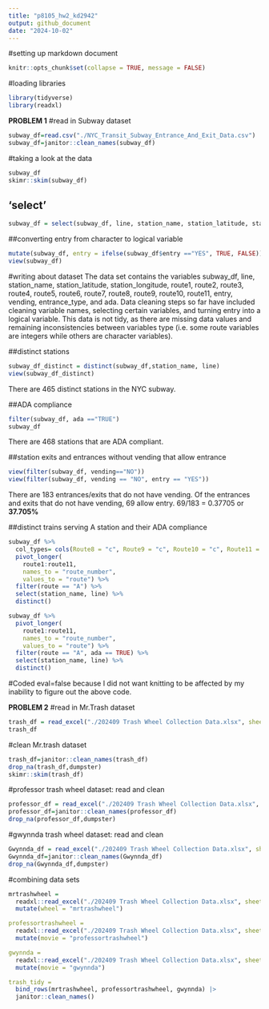 ```yaml
---
title: "p8105_hw2_kd2942"
output: github_document
date: "2024-10-02"
---
```


#setting up markdown document
```r
knitr::opts_chunk$set(collapse = TRUE, message = FALSE)
```

#loading libraries
```r
library(tidyverse)
library(readxl)
```

**PROBLEM 1**
#read in Subway dataset
```r
subway_df=read.csv("./NYC_Transit_Subway_Entrance_And_Exit_Data.csv")
subway_df=janitor::clean_names(subway_df)
```

#taking a look at the data 
```r
subway_df
skimr::skim(subway_df)
```

## 'select'
```r
subway_df = select(subway_df, line, station_name, station_latitude, station_longitude, route1:route11, entry, vending, entrance_type, ada)
```

##converting entry from character to logical variable
```r
mutate(subway_df, entry = ifelse(subway_df$entry =="YES", TRUE, FALSE))
view(subway_df)
```

#writing about dataset
The data set contains the variables subway_df, line, station_name, station_latitude, station_longitude, route1, route2, route3, route4, route5, route6, route7, route8, route9, route10, route11, entry, vending, entrance_type, and ada. Data cleaning steps so far have included cleaning variable names, selecting certain variables, and turning entry into a logical variable. This data is not tidy, as there are missing data values and remaining inconsistencies between variables type (i.e. some route variables are integers while others are character variables).

##distinct stations
```r
subway_df_distinct = distinct(subway_df,station_name, line)
view(subway_df_distinct)
```
There are 465 distinct stations in the NYC subway. 

##ADA compliance
```r
filter(subway_df, ada =="TRUE")
subway_df
```
There are 468 stations that are ADA compliant.

##station exits and entrances without vending that allow entrance
```r
view(filter(subway_df, vending=="NO"))
view(filter(subway_df, vending == "NO", entry == "YES"))
```
There are 183 entrances/exits that do not have vending. Of the entrances and exits that do not have vending, 69 allow entry. 69/183 = 0.37705 or **37.705%**

##distinct trains serving A station and their ADA compliance
```r
subway_df %>%
  col_types= cols(Route8 = "c", Route9 = "c", Route10 = "c", Route11 = "c")%>%
  pivot_longer(
    route1:route11,
    names_to = "route_number",
    values_to = "route") %>% 
  filter(route == "A") %>%
  select(station_name, line) %>% 
  distinct()

subway_df %>% 
  pivot_longer(
    route1:route11,
    names_to = "route_number",
    values_to = "route") %>% 
  filter(route == "A", ada == TRUE) %>% 
  select(station_name, line) %>%
  distinct()
```
#Coded eval=false because I did not want knitting to be affected by my inability to figure out the above code.


**PROBLEM 2**
#read in Mr.Trash dataset
```r
trash_df = read_excel("./202409 Trash Wheel Collection Data.xlsx", sheet="Mr. Trash Wheel", na = c("NA", ".", ""))
trash_df
```

#clean Mr.trash dataset
```r
trash_df=janitor::clean_names(trash_df)
drop_na(trash_df,dumpster)
skimr::skim(trash_df)
```

#professor trash wheel dataset: read and clean
```r
professor_df = read_excel("./202409 Trash Wheel Collection Data.xlsx", sheet="Professor Trash Wheel", na = c("NA", ".", "")) 
professor_df=janitor::clean_names(professor_df)
drop_na(professor_df,dumpster)
```

#gwynnda trash wheel dataset: read and clean
```r
Gwynnda_df = read_excel("./202409 Trash Wheel Collection Data.xlsx", sheet="Gwynnda Trash Wheel", na = c("NA", ".", "")) 
Gwynnda_df=janitor::clean_names(Gwynnda_df)
drop_na(Gwynnda_df,dumpster)
```

#combining data sets
```r
mrtrashwheel = 
  readxl::read_excel("./202409 Trash Wheel Collection Data.xlsx", sheet="Mr. Trash Wheel", 
  mutate(wheel = "mrtrashwheel")

professortrashwheel = 
  readxl::read_excel("./202409 Trash Wheel Collection Data.xlsx", sheet = "Professor Trash Wheel") |>
  mutate(movie = "professortrashwheel")

gwynnda = 
  readxl::read_excel("./202409 Trash Wheel Collection Data.xlsx", sheet="Gwynnda Trash Wheel") |>
  mutate(movie = "gwynnda")

trash_tidy = 
  bind_rows(mrtrashwheel, professortrashwheel, gwynnda) |>
  janitor::clean_names() 
```

